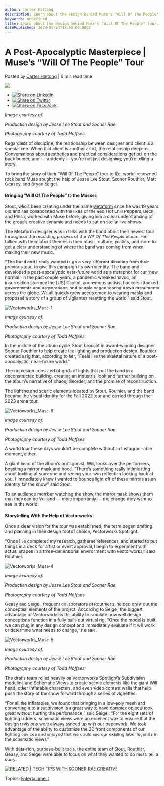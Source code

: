 ```yaml
---
author: Carter Hartong
description: Learn about the design behind Muse's "Will Of The People" tour.
keywords: undefined
title: Learn about the design behind Muse's "Will Of The People" tour. 
datePublished: 2024-01-24T17:00:00.000Z
---
```

  

# A Post-Apocalyptic Masterpiece | Muse’s “Will Of The People” Tour

 Posted by [Carter Hartong](https://blog.vectorworks.net/author/carter-hartong) | 6 min read time 

![](https://blog.vectorworks.net/hubfs/240123_ENT%20Sooner%20Muse/Vectorworks_Muse-2.jpg) 

* [![Share on LinkedIn](https://2659751.fs1.hubspotusercontent-na1.net/hubfs/2659751/michaelDemo/share-LI.png)](http://www.linkedin.com/shareArticle?mini=true&url=https%3A%2F%2Fblog.vectorworks.net%2Fdesigning-for-muses-will-of-the-people-tour-with-vectorworks)
* [![Share on Twitter](https://2659751.fs1.hubspotusercontent-na1.net/hubfs/2659751/michaelDemo/share-TW.png)](https://www.twitter.com/share?text=A%20Post-Apocalyptic%20Masterpiece%20|%20Muse’s%20“Will%20Of%20The%20People”%20Tour&url=https%3A%2F%2Fblog.vectorworks.net%2Fdesigning-for-muses-will-of-the-people-tour-with-vectorworks&via=PMGTweets)
* [![Share on FaceBook](https://2659751.fs1.hubspotusercontent-na1.net/hubfs/2659751/michaelDemo/share-FB.png)](https://www.facebook.com/sharer/sharer.php?u=https%3A%2F%2Fblog.vectorworks.net%2Fdesigning-for-muses-will-of-the-people-tour-with-vectorworks)

_Image courtesy of:_

_Production design by Jesse Lee Stout and Sooner Rae_

_Photography courtesy of Todd Moffses_

Regardless of discipline, the relationship between designer and client is a special one. When that client is another artist, the relationship deepens. Conversations about aesthetics and practical considerations get put on the back burner, and — suddenly — you’re not just designing; you’re telling a story.

To bring the story of their “Will Of The People” tour to life, world-renowned rock band Muse sought the help of Jesse Lee Stout, Sooner Routhier, Matt Geasey, and Bryan Seigel.

#### Bringing “Will Of The People” to the Masses

Stout, who’s been creating under the name [Metaform](https://metaform.studio/) since he was 19 years old and has collaborated with the likes of the Red Hot Chili Peppers, Beck, and Phish, worked with Muse before, giving him a clear understanding of the group’s creative dynamic and needs to put on stellar live shows.

The Metaform designer was in talks with the band about their newest tour throughout the recording process of the _Will Of The People_ album. He talked with them about themes in their music, culture, politics, and more to get a clear understanding of where the band was coming from when making their new music.

“The band and I really wanted to go a very different direction from their previous tour, to give this campaign its own identity. The band and I developed a post-apocalyptic near-future world as a metaphor for our ‘new normal.’ In the past couple years, a pandemic wreaked havoc, an insurrection stormed the \[US\] Capitol, anonymous activist hackers attacked governments and corporations, and people began tearing down monuments across the globe. We all quickly grew accustomed to wearing masks and proposed a story of a group of vigilantes resetting the world,” said Stout.

![Vectorworks_Muse-1](https://blog.vectorworks.net/hs-fs/hubfs/240123_ENT%20Sooner%20Muse/Vectorworks_Muse-1.jpg?width=1440&height=960&name=Vectorworks_Muse-1.jpg)

_Image courtesy of:_

_Production design by Jesse Lee Stout and Sooner Rae_

_Photography courtesy of Todd Moffses_

In the middle of the album cycle, Stout brought in award-winning designer Sooner Routhier to help create the lighting and production design. Routhier created a rig that, according to her, “Feels like the skeletal nature of a post-apocalyptic, near-future world.” 

The rig design consisted of grids of lights that put the band in a deconstructed building, creating an industrial look and further building on the album’s narrative of chaos, disorder, and the promise of reconstruction. 

The lighting and scenic elements ideated by Stout, Routhier, and the band became the visual identity for the Fall 2022 tour and carried through the 2023 arena tour.

![Vectorworks_Muse-6](https://blog.vectorworks.net/hs-fs/hubfs/240123_ENT%20Sooner%20Muse/Vectorworks_Muse-6.jpg?width=1440&height=720&name=Vectorworks_Muse-6.jpg)

_Image courtesy of:_

_Production design by Jesse Lee Stout and Sooner Rae_

_Photography courtesy of Todd Moffses_

A world tour these days wouldn’t be complete without an Instagram-able moment, either. 

A giant head of the album’s protagonist, Will, looks over the performers, boasting a mirror mask and hood. “There’s something really intimidating about looking at someone and seeing your own reflection looking back at you. I immediately knew I wanted to bounce light off of these mirrors as an identity for the show,” said Stout.

To an audience member watching the show, the mirror mask shows them that they can be Will and — more importantly — the change they want to see in the world.

#### Storytelling With the Help of Vectorworks

Once a clear vision for the tour was established, the team began drafting and planning in their design tool of choice, Vectorworks Spotlight.

“Once I’ve completed my research, gathered references, and started to put things in a deck for artist or event approval, I begin to experiment with actual shapes in a three-dimensional environment with Vectorworks,” said Routhier.

![Vectorworks_Muse-4](https://blog.vectorworks.net/hs-fs/hubfs/240123_ENT%20Sooner%20Muse/Vectorworks_Muse-4.jpg?width=1440&height=961&name=Vectorworks_Muse-4.jpg)

_Image courtesy of:_

_Production design by Jesse Lee Stout and Sooner Rae_

_Photography courtesy of Todd Moffses_

Geasy and Seigel, frequent collaborators of Routhier’s, helped draw out the conceptual elements of the project. According to Seigel, the biggest advantage of Vectorworks is the ability to simulate how well design conceptions function in a fully built-out virtual rig. “Once the model is built, we can plug in any design concept and immediately evaluate if it will work or determine what needs to change,” he said.

![Vectorworks_Muse-5](https://blog.vectorworks.net/hs-fs/hubfs/240123_ENT%20Sooner%20Muse/Vectorworks_Muse-5.jpg?width=1440&height=960&name=Vectorworks_Muse-5.jpg)

_Image courtesy of:_

_Production design by Jesse Lee Stout and Sooner Rae_

_Photography courtesy of Todd Moffses_

The drafts team relied heavily on Vectorworks Spotlight’s Subdivision modeling and Schematic Views to create scenic elements like the giant Will head, other inflatable characters, and even video content walls that help push the story of the show forward through a series of vignettes.

“For all the inflatables, we found that bringing in a low-poly mesh and converting it to a subdivision is a great way to have complex objects look great without hurting the performance,” said Seigel. “For the eight sets of lighting ladders, schematic views were an excellent way to ensure that the design revisions were always synced up with our paperwork. We took advantage of the ability to customize the 2D front components of our lighting devices and enjoyed that we could use our existing label legends in the schematic views.”

With data-rich, purpose-built tools, the entire team of Stout, Routhier, Geasy, and Seigel were able to focus on what they wanted to do most: tell a story.

[![RELATED | TECH TIPS WITH SOONER RAE CREATIVE](https://no-cache.hubspot.com/cta/default/3018241/22ff255a-65dc-4cd7-8e62-be572aa007d6.png)](https://cta-redirect.hubspot.com/cta/redirect/3018241/22ff255a-65dc-4cd7-8e62-be572aa007d6) 

 Topics: [Entertainment](https://blog.vectorworks.net/topic/entertainment) 

  